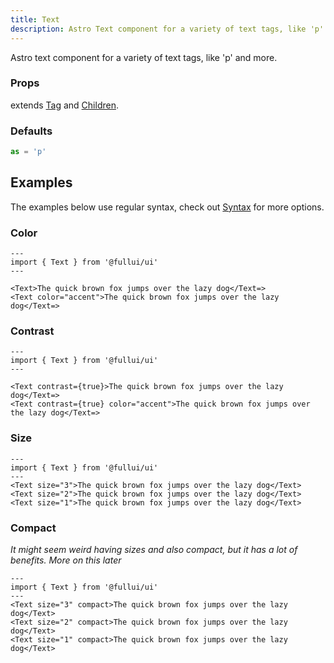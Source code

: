 ```yaml
---
title: Text
description: Astro Text component for a variety of text tags, like 'p' and more.
---
```


Astro text component for a variety of text tags, like 'p' and more.

### Props
extends [Tag](/utility/tag) and [Children](/utility/children).

### Defaults
```ts
as = 'p' 
```

## Examples
The examples below use regular syntax, check out [Syntax](/overview/syntax) for more options.

### Color
```astro live
---
import { Text } from '@fullui/ui'
---

<Text>The quick brown fox jumps over the lazy dog</Text=>   
<Text color="accent">The quick brown fox jumps over the lazy dog</Text=>  
```

### Contrast
```astro live
---
import { Text } from '@fullui/ui'
---

<Text contrast={true}>The quick brown fox jumps over the lazy dog</Text=>   
<Text contrast={true} color="accent">The quick brown fox jumps over the lazy dog</Text=>  
```

### Size
```astro live
---
import { Text } from '@fullui/ui'
--- 
<Text size="3">The quick brown fox jumps over the lazy dog</Text>   
<Text size="2">The quick brown fox jumps over the lazy dog</Text>  
<Text size="1">The quick brown fox jumps over the lazy dog</Text>   
```

### Compact
*It might seem weird having sizes and also compact, but it has a lot of benefits. More on this later*
```astro live
---
import { Text } from '@fullui/ui'
--- 
<Text size="3" compact>The quick brown fox jumps over the lazy dog</Text>   
<Text size="2" compact>The quick brown fox jumps over the lazy dog</Text>  
<Text size="1" compact>The quick brown fox jumps over the lazy dog</Text>   
```
